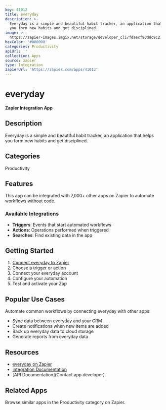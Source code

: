 ```yaml
---
key: 41012
title: everyday
description: >-
  Everyday is a simple and beautiful habit tracker, an application that helps
  you form new habits and get disciplined.
image: >-
  https://zapier-images.imgix.net/storage/developer_cli/fdaecf90ddc9c27eef5da24215a1c06c_2.png?auto=format%2Ccompress&ixlib=python-3.0.0&q=50
hexColor: '#000000'
categories: Productivity
apiUrl: ''
collection: Apps
source: zapier
type: Integration
zapierUrl: 'https://zapier.com/apps/41012'
---
```

# everyday

**Zapier Integration App**

## Description

Everyday is a simple and beautiful habit tracker, an application that helps you form new habits and get disciplined.

## Categories

Productivity

## Features

This app can be integrated with 7,000+ other apps on Zapier to automate workflows without code.

### Available Integrations

- **Triggers**: Events that start automated workflows
- **Actions**: Operations performed when triggered
- **Searches**: Find existing data in the app

## Getting Started

1. [Connect everyday to Zapier](https://zapier.com/apps/41012)
2. Choose a trigger or action
3. Connect your everyday account
4. Configure your automation
5. Test and activate your Zap

## Popular Use Cases

Automate common workflows by connecting everyday with other apps:

- Sync data between everyday and your CRM
- Create notifications when new items are added
- Back up everyday data to cloud storage
- Generate reports from everyday data

## Resources

- [everyday on Zapier](https://zapier.com/apps/41012)
- [Integration Documentation](https://zapier.com/apps/41012/integrations)
- [API Documentation](Contact app developer)

## Related Apps

Browse similar apps in the Productivity category on Zapier.
